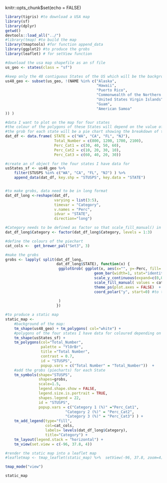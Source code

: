 
knitr::opts_chunk$set(echo = FALSE)

```r

library(tigris) #to download a USA map
library(sf)
library(dplyr)
getwd()
devtools::load_all("../")
#library(tmap) #to build the map
library(tmaptools) #for function append_data
library(ggplot2) #to produce the grobs
library(leaflet) # for setView function

#download the usa map shapefile as an sf file
us_geo <- states(class = "sf") 

#keep only the 48 contiguous States of the US which will be the background of the map
us48_geo <- subset(us_geo, !(NAME %in% c("Alaska", 
										 "Hawaii",
										 "Puerto Rico",
										 "Commonwealth of the Northern Mariana Islands",
										 "United States Virgin Islands" ,
										 "Guam",
										 "American Samoa"
)) )

#data I want to plot on the map for four states
#the colour of the polygons of these States will depend on the value of Total_Number
#the grob for each state will be a pie chart showing the breakdown of the total number in the three categories, the percentages of which are also provided
dat_df <- data.frame( STATE = c("WA", "CA", "FL", "NJ"),
					  Total_Number = c(800, 1200, 1700, 2100),
					  Perc_Cat1 = c(30, 40, 50, 60),
					  Perc_Cat2 = c(10, 20, 30, 10),
					  Perc_Cat3 = c(60, 40, 20, 30))

#create an sf object for the four states I have data for
usStates_sf <- us48_geo %>% 
	filter(STUSPS %in% c("WA", "CA", "FL", "NJ") ) %>%
	append_data(dat_df, key.shp = "STUSPS", key.data = "STATE") 


#to make grobs, data need to be in long format
dat_df_long <-reshape(dat_df, 
					  varying = list(3:5),
					  timevar = "Category",
					  v.names = "Perc",
					  idvar = "STATE",
					  direction="long")

#Category needs to be defined as factor so that scale_fill_manual() in ggplot() works as intended
dat_df_long$Category <- factor(dat_df_long$Category, levels = 1:3)

#define the colours of the piechart
cat_cols <-  get_brewer_pal("Set3", 3)

#make the grobs
grobs <- lapply( split(dat_df_long, 
					   dat_df_long$STATE), function(x) {
					   	ggplotGrob( ggplot(x, aes(x="", y=-Perc, fill= Category)) +
					   					geom_bar(width=1, stat="identity") +
					   					scale_y_continuous(expand=c(0,0)) +
					   					scale_fill_manual( values = cat_cols) +
					   					theme_ps(plot.axes = FALSE)  +
					   					coord_polar("y", start=0) #to transform bar to pie
					   				
					   	)
					   })

#to produce a static map
static_map <-
	#background of the map:
	tm_shape(us48_geo) + tm_polygons( col="white") + 
	#polygons of the four states I have data for coloured depending on the value of Total_Number
	tm_shape(usStates_sf) +
	tm_polygons(col="Total_Number", 
				palette = "YlOrBr", 
				title ="Total Number", 
				contrast = 0.7, 
				id = "STUSPS", 
				popup.vars = c("Total Number" = "Total_Number"))  +
	#add the grobs (piecharts) for each State
	tm_symbols(shape="STUSPS",  
			   shapes=grobs, 
			   scale=1.5, 
			   legend.shape.show = FALSE, 
			   legend.size.is.portrait = TRUE, 
			   shapes.legend = 22, 
			   id = "STUSPS",
			   popup.vars = c("Category 1 (%)" ="Perc_Cat1",
			   			   "Category 2 (%)" = "Perc_Cat2",
			   			   "Category 3 (%)" = "Perc_Cat3") ) +
	tm_add_legend(type="fill",
				  col=cat_cols,
				  labels= levels(dat_df_long$Category), 
				  title="Category") +
	tm_layout(legend.stack = "horizontal") +
	tm_view(set.view = c(-96, 37.8, 4))

#render the static map into a leaflet map
#leafletmap <- tmap_leaflet(static_map) %>%  setView(-96, 37.8, zoom=4)

tmap_mode("view")

static_map
```


